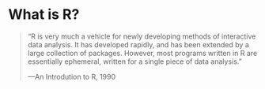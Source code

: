 # What is R?

> "R is very much a vehicle for newly developing methods of interactive data analysis. It has developed rapidly, and has been extended by a large collection of packages. However, most programs written in R are essentially ephemeral, written for a single piece of data analysis."
> 
> ---An Introdution to R, 1990
